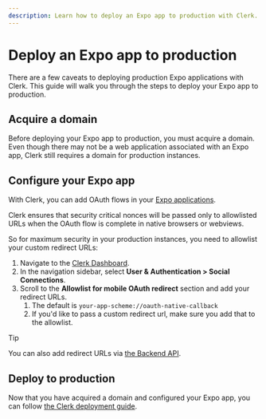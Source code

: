 ```yaml
---
description: Learn how to deploy an Expo app to production with Clerk.
---
```


# Deploy an Expo app to production

There are a few caveats to deploying production Expo applications with Clerk. This guide will walk you through the steps to deploy your Expo app to production.

## Acquire a domain

Before deploying your Expo app to production, you must acquire a domain. Even though there may not be a web application associated with an Expo app, Clerk still requires a domain for production instances.

## Configure your Expo app

With Clerk, you can add OAuth flows in your [Expo applications](/docs/references/expo/expo-oauth).

Clerk ensures that security critical nonces will be passed only to allowlisted URLs when the OAuth flow is complete in native browsers or webviews.

So for maximum security in your production instances, you need to allowlist your custom redirect URLs:

1. Navigate to the [Clerk Dashboard](https://dashboard.clerk.com/last-active?path=user-authentication/social-connections).
1. In the navigation sidebar, select **User & Authentication > Social Connections**.
1. Scroll to the **Allowlist for mobile OAuth redirect** section and add your redirect URLs.
   1. The default is `your-app-scheme://oauth-native-callback`
   1. If you'd like to pass a custom redirect url, make sure you add that to the allowlist.

> [!TIP]
> You can also add redirect URLs via [the Backend API](/docs/reference/backend-api/tag/Redirect-URLs#operation/CreateRedirectURL).

## Deploy to production

Now that you have acquired a domain and configured your Expo app, you can follow [the Clerk deployment guide](/docs/deployments/overview).
